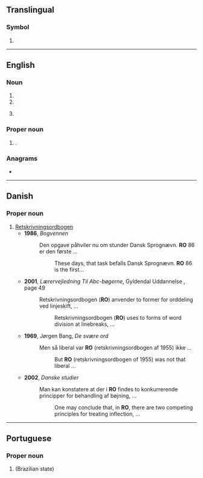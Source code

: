 {{also|Appendix:Variations of "ro"}}
==Translingual==

===Symbol===
{{mul-symbol}}

# {{ISO 3166|1|2|Romania}}

----

==English==

===Noun===
{{en-noun|~}}

# {{initialism of|en|[[reverse]] [[osmosis]]}}
# {{initialism of|en|restraining order}}
# {{lb|en|postal}} {{initialism of|en|receiving office}}

===Proper noun===
{{head|en|proper noun}}

# {{abbreviation of|en|[[Rondônia]]|dot=,}} {{place|en|state|c/Brazil}}.

===Anagrams===
* {{anagrams|en|a=or|-or|OR|Or|Or.|or|or-}}

----

==Danish==

===Proper noun===
{{da-proper noun}}

# [[w:Retskrivningsordbogen|Retskrivningsordbogen]]
#* '''1986''', ''Bogvennen''
#*: Den opgave påhviler nu om stunder Dansk Sprognævn. '''RO''' 86 er den første&nbsp;...
#*:: These days, that task befalls Dansk Sprognævn. '''RO''' 86 is the first...
#* '''2001''', ''Lærervejledning Til Abc-bøgerne'', Gyldendal Uddannelse {{ISBN|9788700460584}}, page 49
#*: Retskrivningsordbogen ('''RO''') anvender to former for orddeling ved linjeskift, ...
#*:: Retskrivningsordbogen ('''RO''') uses to forms of word division at linebreaks, ...
#* '''1969''', Jørgen Bang, ''De svære ord''
#*: Men så liberal var '''RO''' (retskrivningsordbogen af 1955) ikke ...
#*:: But '''RO''' (retskrivningsordbogen of 1955) was not that liberal ...
#* '''2002''', ''Danske studier''
#*: Man kan konstatere at der i '''RO''' findes to konkurrerende principper for behandling af bøjning, ...
#*:: One may conclude that, in '''RO''', there are two competing principles for treating inflection, ...

----

==Portuguese==

===Proper noun===
{{head|pt|proper noun}}

# {{abbreviation of|pt|[[Rondônia]]}} (Brazilian state)